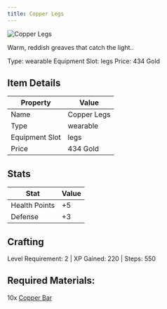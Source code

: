 ```yaml
---
title: Copper Legs
---
```


<div className="flex items-start gap-6 mb-8">
  <div className="flex-shrink-0">
    <img src="/assets/resources/smithing/copper_legs.png" alt="Copper Legs" className="w-24 h-24 border rounded-lg" />
  </div>
  <div className="flex-1">
    <div className="space-y-2">
      <p className="text-lg text-muted-foreground">Warm, reddish greaves that catch the light..</p>
      <div className="flex flex-wrap gap-4 text-sm">
        <span className="px-2 py-1 bg-green-100 dark:bg-green-900 rounded-md">
          Type: wearable
        </span>
        <span className="px-2 py-1 bg-purple-100 dark:bg-purple-900 rounded-md">
          Equipment Slot: legs
        </span>
        <span className="px-2 py-1 bg-yellow-100 dark:bg-yellow-900 rounded-md">
          Price: 434 Gold
        </span>
      </div>
    </div>
  </div>
</div>

## Item Details
| Property | Value |
|----------|-------|
| Name | Copper Legs |
| Type | wearable |
| Equipment Slot | legs |
| Price | 434 Gold |

## Stats
| Stat | Value |
|------|-------|
| Health Points | +5 |
| Defense | +3 |

## Crafting
Level Requirement: 2 | XP Gained: 220 | Steps: 550

## Required Materials:
10x [Copper Bar](/docs/resources/individual/copper_bar)

